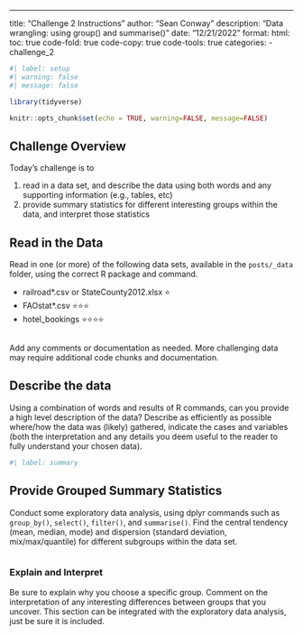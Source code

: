 ---
title: "Challenge 2 Instructions"
author: "Sean Conway"
description: "Data wrangling: using group() and summarise()"
date: "12/21/2022"
format:
  html:
    toc: true
    code-fold: true
    code-copy: true
    code-tools: true
categories:
  - challenge_2
  
  

```r
#| label: setup
#| warning: false
#| message: false

library(tidyverse)

knitr::opts_chunk$set(echo = TRUE, warning=FALSE, message=FALSE)
```

## Challenge Overview

Today's challenge is to

1)  read in a data set, and describe the data using both words and any supporting information (e.g., tables, etc)
2)  provide summary statistics for different interesting groups within the data, and interpret those statistics

## Read in the Data

Read in one (or more) of the following data sets, available in the `posts/_data` folder, using the correct R package and command.

-   railroad\*.csv or StateCounty2012.xlsx ⭐
-   FAOstat\*.csv ⭐⭐⭐
-   hotel_bookings ⭐⭐⭐⭐

```r

```

Add any comments or documentation as needed. More challenging data may require additional code chunks and documentation.

## Describe the data

Using a combination of words and results of R commands, can you provide a high level description of the data? Describe as efficiently as possible where/how the data was (likely) gathered, indicate the cases and variables (both the interpretation and any details you deem useful to the reader to fully understand your chosen data).

```r
#| label: summary

```

## Provide Grouped Summary Statistics

Conduct some exploratory data analysis, using dplyr commands such as `group_by()`, `select()`, `filter()`, and `summarise()`. Find the central tendency (mean, median, mode) and dispersion (standard deviation, mix/max/quantile) for different subgroups within the data set.

```r

```

### Explain and Interpret

Be sure to explain why you choose a specific group. Comment on the interpretation of any interesting differences between groups that you uncover. This section can be integrated with the exploratory data analysis, just be sure it is included.
